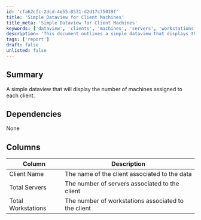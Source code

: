 ```yaml
---
id: 'cfa62cfc-2dcd-4e55-8531-d2d17c75039f'
title: 'Simple Dataview for Client Machines'
title_meta: 'Simple Dataview for Client Machines'
keywords: ['dataview', 'clients', 'machines', 'servers', 'workstations']
description: 'This document outlines a simple dataview that displays the number of machines assigned to each client, including the total number of servers and workstations associated with each client.'
tags: ['report']
draft: false
unlisted: false
---
```

## Summary

A simple dataview that will display the number of machines assigned to each client.

## Dependencies

None

## Columns

| Column              | Description                                         |
|---------------------|-----------------------------------------------------|
| Client Name         | The name of the client associated to the data       |
| Total Servers       | The number of servers associated to the client      |
| Total Workstations   | The number of workstations associated to the client  |












